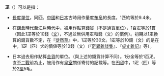 '''疋'''（{{jp|j=疋|hg=ひき／ひつ／き|rm=Hiki / Hitsu / Ki|lead=yes}}）可以是指：
*[[長度|長度]][[單位|單位]]，同'''匹'''。[[中國|中國]]和[[日本|日本]]古時用作量度[[布|布]][[帛|帛]]的長度。1匹約等於9.4米。

*在[[鎌倉時代|鎌倉時代]]至[[江戶時代|江戶時代]]中，被用作點算[[方孔錢|錢貨]]（不是[[通貨|通貨]]單位），1百疋等於1[[貫|貫]]（因此1疋等於10錢（[[文_(貨幣)|文]]），不過並無併用疋和錢（文）的慣例）。初期以1疋換算的錢貨數不定，在『[[徒然草|徒然草]]』中，1疋等於30文。1疋等於10錢（文）的是在{{tsl|ja|犬追物}}中，1疋（匹）犬的價値等於10錢（文）（『[[奇異雜談集|奇異雜談集]]』、『[[貞丈雜記|貞丈雜記]]』等）。

*日本過去用作點算[[金幣|金貨]]的單位。（與上述的錢貨計算不同）。1分金等於1百疋。直至[[二戰|二戰]]前為止，被用作有[[皇室|皇室]]關係寄付的記載等。在[[円|円貨]]中，1疋（匹）等於2[[厘|厘]]5毛。

{{disambig|Cat=一字消歧義}}